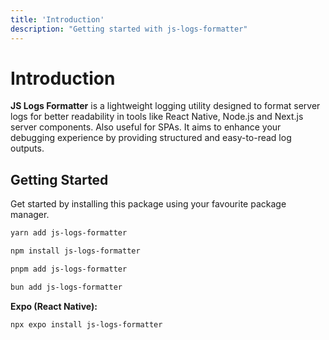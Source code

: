 ```yaml
---
title: 'Introduction'
description: "Getting started with js-logs-formatter"
---
```


# Introduction

**JS Logs Formatter** is a lightweight logging utility designed to format server logs for better readability in tools like React Native, Node.js and Next.js server components. Also useful for SPAs. It aims to enhance your debugging experience by providing structured and easy-to-read log outputs.

## Getting Started

Get started by installing this package using your favourite package manager.

```bash filename="yarn"
yarn add js-logs-formatter
```

```bash filename="npm"
npm install js-logs-formatter
```

```bash filename="pnpm"
pnpm add js-logs-formatter
```

```bash filename="bun"
bun add js-logs-formatter
```

**Expo (React Native):**

```bash filename="Terminal"
npx expo install js-logs-formatter
```
